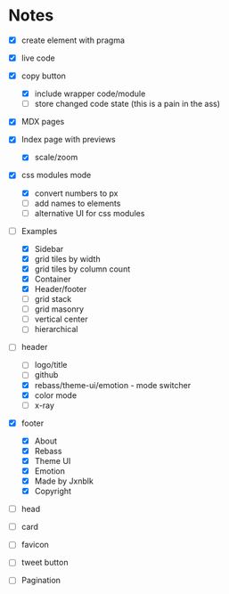 
# Notes

- [x] create element with pragma
- [x] live code
- [x] copy button
  - [x] include wrapper code/module
  - [ ] store changed code state (this is a pain in the ass)
- [x] MDX pages
- [x] Index page with previews
  - [x] scale/zoom
- [x] css modules mode
  - [x] convert numbers to px
  - [ ] add names to elements
  - [ ] alternative UI for css modules
- [ ] Examples
  - [x] Sidebar
  - [x] grid tiles by width
  - [x] grid tiles by column count
  - [x] Container
  - [x] Header/footer
  - [ ] grid stack
  - [ ] grid masonry
  - [ ] vertical center
  - [ ] hierarchical
- [ ] header
  - [ ] logo/title
  - [ ] github
  - [x] rebass/theme-ui/emotion - mode switcher
  - [x] color mode
  - [ ] x-ray
- [x] footer
  - [x] About
  - [x] Rebass
  - [x] Theme UI
  - [x] Emotion
  - [x] Made by Jxnblk
  - [x] Copyright
- [ ] head
- [ ] card
- [ ] favicon
- [ ] tweet button
- [ ] Pagination


